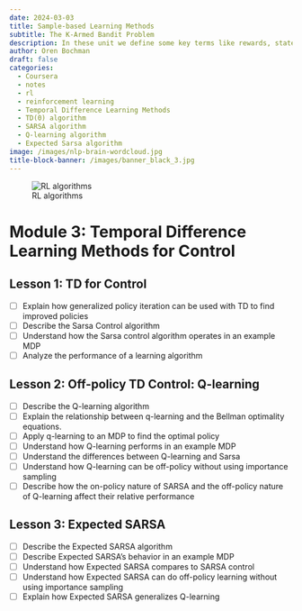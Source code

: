 ```yaml
---
date: 2024-03-03
title: Sample-based Learning Methods
subtitle: The K-Armed Bandit Problem
description: In these unit we define some key terms like rewards, states, action, value functions, action values functions. Then we consider at the the multi-armed bandit problem leading to exploration explotation dillema, the epsilon greedy algorithm.
author: Oren Bochman
draft: false
categories:
  - Coursera
  - notes
  - rl
  - reinforcement learning
  - Temporal Difference Learning Methods
  - TD(0) algorithm
  - SARSA algorithm
  - Q-learning algorithm
  - Expected Sarsa algorithm
image: /images/nlp-brain-wordcloud.jpg
title-block-banner: /images/banner_black_3.jpg
---
```


![RL algorithms](img/alg_selector.jpeg){.column-margin}

# Module 3: Temporal Difference Learning Methods for Control

## Lesson 1: TD for Control

-   [ ] Explain how generalized policy iteration can be used with TD to
    find improved policies
-   [ ] Describe the Sarsa Control algorithm
-   [ ] Understand how the Sarsa control algorithm operates in an
    example MDP
-   [ ] Analyze the performance of a learning algorithm

## Lesson 2: Off-policy TD Control: Q-learning

-   [ ] Describe the Q-learning algorithm
-   [ ] Explain the relationship between q-learning and the Bellman
    optimality equations.
-   [ ] Apply q-learning to an MDP to find the optimal policy
-   [ ] Understand how Q-learning performs in an example MDP
-   [ ] Understand the differences between Q-learning and Sarsa
-   [ ] Understand how Q-learning can be off-policy without using
    importance sampling
-   [ ] Describe how the on-policy nature of SARSA and the off-policy
    nature of Q-learning affect their relative performance

## Lesson 3: Expected SARSA

-   [ ] Describe the Expected SARSA algorithm
-   [ ] Describe Expected SARSA’s behavior in an example MDP
-   [ ] Understand how Expected SARSA compares to SARSA control
-   [ ] Understand how Expected SARSA can do off-policy learning without
    using importance sampling
-   [ ] Explain how Expected SARSA generalizes Q-learning

